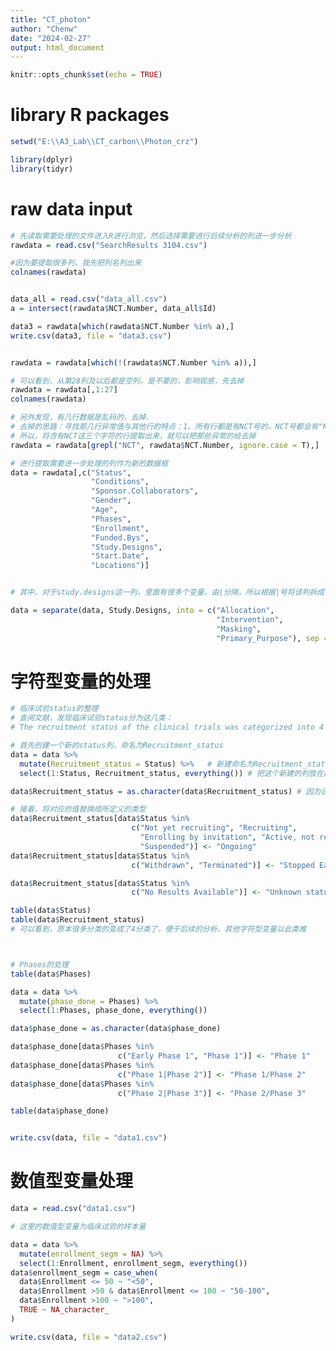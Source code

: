 ---
title: "CT_photon"
author: "Chenw"
date: "2024-02-27"
output: html_document
---

```{r setup, include=FALSE}
knitr::opts_chunk$set(echo = TRUE)
```

# library R packages
```{r}
setwd("E:\\A3_Lab\\CT_carbon\\Photon_crz")

library(dplyr)
library(tidyr)
```


# raw data input
```{r}
# 先读取需要处理的文件进入R进行浏览，然后选择需要进行后续分析的列进一步分析
rawdata = read.csv("SearchResults 3104.csv")

#因为要提取很多列，我先把列名列出来
colnames(rawdata)


data_all = read.csv("data_all.csv")
a = intersect(rawdata$NCT.Number, data_all$Id)

data3 = rawdata[which(rawdata$NCT.Number %in% a),]
write.csv(data3, file = "data3.csv")


rawdata = rawdata[which(!(rawdata$NCT.Number %in% a)),]

# 可以看到，从第28列及以后都是空列，是不要的，影响观感，先去掉
rawdata = rawdata[,1:27]
colnames(rawdata)

# 另外发现，有几行数据是乱码的，去掉.
# 去掉的思路：寻找那几行异常值与其他行的特点：1、所有行都是有NCT号的，NCT号都会有"NCT“这个字符
# 所以，将含有NCT这三个字符的行提取出来，就可以把那些异常的给去掉
rawdata = rawdata[grepl("NCT", rawdata$NCT.Number, ignore.case = T),]

# 进行提取需要进一步处理的列作为新的数据框
data = rawdata[,c("Status",
                  "Conditions",
                  "Sponsor.Collaborators",
                  "Gender",
                  "Age",
                  "Phases",
                  "Enrollment",
                  "Funded.Bys",
                  "Study.Designs",
                  "Start.Date",
                  "Locations")]


# 其中，对于study.designs这一列，里面有很多个变量，由|分隔，所以根据|号将该列拆成多列

data = separate(data, Study.Designs, into = c("Allocation",
                                              "Intervention",
                                              "Masking",
                                              "Primary_Purpose"), sep = "\\|")
```

# 字符型变量的处理
```{r}

# 临床试验status的整理
# 查阅文献，发现临床试验status分为这几类：
# The recruitment status of the clinical trials was categorized into 4 classes: Ongoing (“Not yet recruiting”, “Recruiting”, “Enrolling by invitation”, “Active, not recruiting”, “Suspended”), Completed, Stopped Early (“Withdrawn”, “Terminated”) and Unknown Status. 

# 首先创建一个新的status列，命名为Recruitment_status
data = data %>%
  mutate(Recruitment_status = Status) %>%   # 新建命名为Recruitment_status 值与原本Status相同的列
  select(1:Status, Recruitment_status, everything()) # 把这个新建的列放在原本的Status列的后面

data$Recruitment_status = as.character(data$Recruitment_status) # 因为该变量是字符型，先定义

# 接着，将对应的值替换成所定义的类型
data$Recruitment_status[data$Status %in%
                           c("Not yet recruiting", "Recruiting",
                             "Enrolling by invitation", "Active, not recruiting", 
                             "Suspended")] <- "Ongoing"
data$Recruitment_status[data$Status %in%
                           c("Withdrawn", "Terminated")] <- "Stopped Early"

data$Recruitment_status[data$Status %in%
                           c("No Results Available")] <- "Unknown status"

table(data$Status)
table(data$Recruitment_status)
# 可以看到，原本很多分类的变成了4分类了，便于后续的分析。其他字符型变量以此类推



# Phases的处理
table(data$Phases)

data = data %>%
  mutate(phase_done = Phases) %>%
  select(1:Phases, phase_done, everything())

data$phase_done = as.character(data$phase_done)

data$phase_done[data$Phases %in% 
                        c("Early Phase 1", "Phase 1")] <- "Phase 1"
data$phase_done[data$Phases %in% 
                        c("Phase 1|Phase 2")] <- "Phase 1/Phase 2"
data$phase_done[data$Phases %in% 
                        c("Phase 2|Phase 3")] <- "Phase 2/Phase 3"

table(data$phase_done)


write.csv(data, file = "data1.csv")
```

# 数值型变量处理
```{r}
data = read.csv("data1.csv")

# 这里的数值型变量为临床试验的样本量

data = data %>%
  mutate(enrollment_segm = NA) %>%
  select(1:Enrollment, enrollment_segm, everything())
data$enrollment_segm = case_when(
  data$Enrollment <= 50 ~ "<50",
  data$Enrollment >50 & data$Enrollment <= 100 ~ "50-100",
  data$Enrollment >100 ~ ">100",
  TRUE ~ NA_character_
)

write.csv(data, file = "data2.csv")

```





